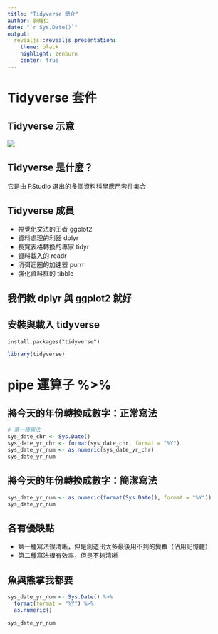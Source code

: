 ```yaml
---
title: "Tidyverse 簡介"
author: 郭耀仁
date: "`r Sys.Date()`"
output: 
  revealjs::revealjs_presentation:
    theme: black
    highlight: zenburn
    center: true
---
```


# Tidyverse 套件

## Tidyverse 示意

![](images/tidyverse_logo.png)

## Tidyverse 是什麼？

它是由 RStudio 選出的多個資料科學應用套件集合

## Tidyverse 成員

- 視覺化文法的王者 ggplot2
- 資料處理的利器 dplyr
- 長寬表格轉換的專家 tidyr
- 資料載入的 readr
- 消弭迴圈的加速器 purrr
- 強化資料框的 tibble

## 我們教 dplyr 與 ggplot2 就好

## 安裝與載入 tidyverse

```
install.packages("tidyverse")
```

```r
library(tidyverse)
```

# pipe 運算子 %>%

## 將今天的年份轉換成數字：正常寫法

```r
# 第一種寫法
sys_date_chr <- Sys.Date()
sys_date_yr_chr <- format(sys_date_chr, format = "%Y")
sys_date_yr_num <- as.numeric(sys_date_yr_chr)
sys_date_yr_num
```

## 將今天的年份轉換成數字：簡潔寫法

```r
sys_date_yr_num <- as.numeric(format(Sys.Date(), format = "%Y"))
sys_date_yr_num
```

## 各有優缺點

- 第一種寫法很清晰，但是創造出太多最後用不到的變數（佔用記憶體）
- 第二種寫法很有效率，但是不夠清晰

## 魚與熊掌我都要

```r
sys_date_yr_num <- Sys.Date() %>%
  format(format = "%Y") %>%
  as.numeric()

sys_date_yr_num
```